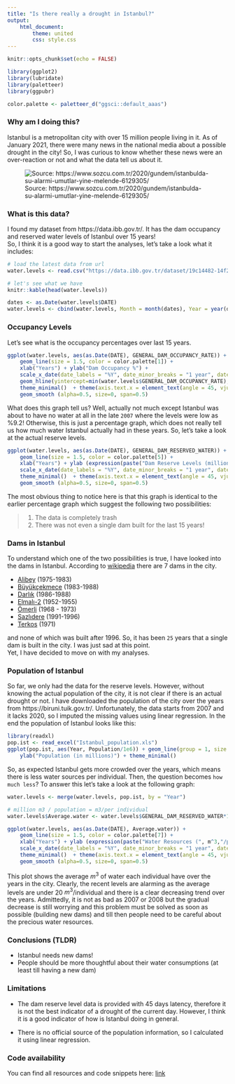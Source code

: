 ```yaml
---
title: "Is there really a drought in Istanbul?"
output: 
    html_document:
        theme: united   
        css: style.css
---
```


```r
knitr::opts_chunk$set(echo = FALSE)
```

```r
library(ggplot2)
library(lubridate)
library(paletteer)
library(ggpubr)
```

```r
color.palette <- paletteer_d("ggsci::default_aaas")
```


### Why am I doing this?
Istanbul is a metropolitan city with over 15 million people living in it. 
As of January 2021, there were many news in the national media about a possible drought in the city! 
So, I was curious to know whether these news were an over-reaction or not and what the data tell us about it. 

![Source: https://www.sozcu.com.tr/2020/gundem/istanbulda-su-alarmi-umutlar-yine-melende-6129305/](baraj_sozcu.jpg)


### What is this data?
I found my dataset from https://data.ibb.gov.tr/. It has the dam occupancy and reserved water levels of Istanbul over 15 years!  
So, I think it is a good way to start the analyses, let's take a look what it includes:
```r
# load the latest data from url
water.levels <- read.csv("https://data.ibb.gov.tr/dataset/19c14482-14f2-4803-b4df-4cf4c6c42016/resource/b68cbdb0-9bf5-474c-91c4-9256c07c4bdf/download/dam_occupancy.csv")

# let's see what we have
knitr::kable(head(water.levels))
```

```r
dates <- as.Date(water.levels$DATE)
water.levels <- cbind(water.levels, Month = month(dates), Year = year(dates))
```

### Occupancy Levels
Let's see what is the occupancy percentages over last 15 years.
```r
ggplot(water.levels, aes(as.Date(DATE), GENERAL_DAM_OCCUPANCY_RATE)) + 
    geom_line(size = 1.5, color = color.palette[1]) + 
    xlab("Years") + ylab("Dam Occupancy %") + 
    scale_x_date(date_labels = "%Y", date_minor_breaks = "1 year", date_breaks = "1 year") +
    geom_hline(yintercept=min(water.levels$GENERAL_DAM_OCCUPANCY_RATE), linetype="dashed", color = color.palette[2]) +
    theme_minimal()  + theme(axis.text.x = element_text(angle = 45, vjust = 0.5)) +
    geom_smooth (alpha=0.5, size=0, span=0.5)
```

What does this graph tell us? Well, actually not much except Istanbul was about to have no water at all in the late `2007` where the levels were low as %9.2! Otherwise, this is just a percentage graph, which does not really tell us how much water Istanbul actually had in these years. So, let's take a look at the actual reserve levels.

```r
ggplot(water.levels, aes(as.Date(DATE), GENERAL_DAM_RESERVED_WATER)) + 
    geom_line(size = 1.5, color = color.palette[5]) + 
    xlab("Years") + ylab (expression(paste("Dam Reserve Levels (million ", m^3,")", sep=""))) + 
    scale_x_date(date_labels = "%Y", date_minor_breaks = "1 year", date_breaks = "1 year") +
    theme_minimal()  + theme(axis.text.x = element_text(angle = 45, vjust = 0.5)) + 
    geom_smooth (alpha=0.5, size=0, span=0.5)
```

The most obvious thing to notice here is that this graph is identical to the earlier percentage graph which suggest the following two possibilities:

> 
1) The data is completely trash
2) There was not even a single dam built for the last 15 years!


### Dams in Istanbul
To understand which one of the two possibilities is true, I have looked into the dams in Istanbul. According to [wikipedia](https://tr.wikipedia.org/wiki/Kategori:%C4%B0stanbul%27daki_barajlar) there are 7 dams in the city.

- [Alibey](https://tr.wikipedia.org/wiki/Alibey_Baraj%C4%B1) (1975-1983)
- [Büyükçekmece](https://tr.wikipedia.org/wiki/B%C3%BCy%C3%BCk%C3%A7ekmece_Baraj%C4%B1) (1983-1988)
- [Darlık](https://tr.wikipedia.org/wiki/Darl%C4%B1k_Baraj%C4%B1) (1986-1988)
- [Elmalı-2](https://tr.wikipedia.org/wiki/Elmal%C4%B1-2_Baraj%C4%B1) (1952-1955)
- [Ömerli](https://tr.wikipedia.org/wiki/%C3%96merli_Baraj%C4%B1) (1968 - 1973)
- [Sazlıdere](https://tr.wikipedia.org/wiki/Sazl%C4%B1dere_Baraj%C4%B1) (1991-1996)
- [Terkos](https://tr.wikipedia.org/wiki/Terkos_Baraj%C4%B1) (1971)

and none of which was built after 1996. So, it has been `25` years that a single dam is built in the city. I was just sad at this point.    
Yet, I have decided to move on with my analyses.

### Population of Istanbul
So far, we only had the data for the reserve levels. 
However, without knowing the actual population of the city, it is not clear if there is an actual drought or not.
I have downloaded the population of the city over the years from https://biruni.tuik.gov.tr/. Unfortunately, the data starts from 2007 and it lacks 2020, so I imputed the missing values using linear regression. In the end the population of Istanbul looks like this:

```r
library(readxl)
pop.ist <- read_excel("Istanbul_population.xls")
ggplot(pop.ist, aes(Year, Population/1e6)) + geom_line(group = 1, size = 2) + 
    ylab("Population (in millions)") + theme_minimal() 
```

So, as expected Istanbul gets more crowded over the years, which means there is less water sources per individual. Then, the question becomes `how much less`? To answer this let's take a look at the following graph:

```r
water.levels <- merge(water.levels, pop.ist, by = "Year")

# million m3 / population = m3/per individual
water.levels$Average.water <- water.levels$GENERAL_DAM_RESERVED_WATER*1e6/water.levels$Population

ggplot(water.levels, aes(as.Date(DATE), Average.water)) + 
    geom_line(size = 1.5, color = color.palette[7]) + 
    xlab("Years") + ylab (expression(paste("Water Resources (", m^3,"/per individual)", sep=""))) + 
    scale_x_date(date_labels = "%Y", date_minor_breaks = "1 year", date_breaks = "1 year") +
    theme_minimal()  + theme(axis.text.x = element_text(angle = 45, vjust = 0.5)) + 
    geom_smooth (alpha=0.5, size=0, span=0.5)
```

This plot shows the average $m^3$ of water each individual have over the years in the city. 
Clearly, the recent levels are alarming as the average levels are under 20 $m^3$/individual and there is a clear decreasing trend over the years. Admittedly, it is not as bad as 2007 or 2008 but the gradual decrease is still worrying and this problem must be solved as soon as possible (building new dams) and till then people need to be careful about the precious water resources.

### Conclusions (TLDR)

- Istanbul needs new dams!
- People should be more thoughtful about their water consumptions (at least till having a new dam)

### Limitations
- The dam reserve level data is provided with 45 days latency, therefore it is not the best indicator of a drought of the current day. However, I think it is a good indicator of how is Istanbul doing in general.

- There is no official source of the population information, so I calculated it using linear regression.

### Code availability
You can find all resources and code snippets here: [link](https://github.com/eonurk/istanbul-drought-analyses)
